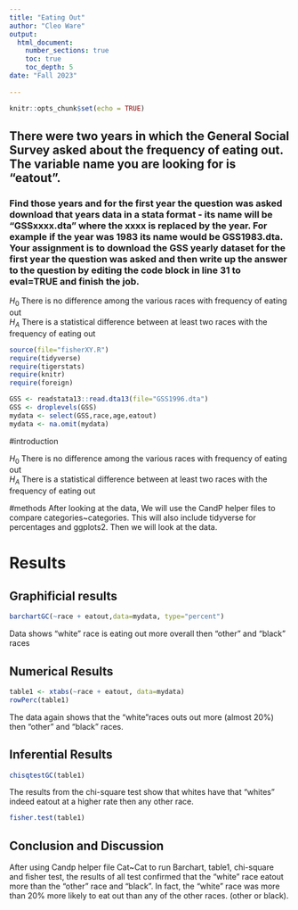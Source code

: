 ```yaml
---
title: "Eating Out"
author: "Cleo Ware"
output: 
  html_document:
    number_sections: true
    toc: true
    toc_depth: 5
date: "Fall 2023"    
    
---
```


```r
knitr::opts_chunk$set(echo = TRUE)
```

## There were two years in which the General Social Survey asked about the frequency of eating out. The variable name you are looking for is "eatout".
### Find those years and for the first year the question was asked download that years data in a stata format - its name will be "GSSxxxx.dta" where the xxxx is replaced by the year.  For example if the year was 1983 its name would be GSS1983.dta. Your assignment is to download the GSS yearly dataset for the first year the question was asked and then  write up the answer to the question by editing the  code block in line 31 to eval=TRUE and finish the job. 

$H_0$ There is no difference among the various races with frequency of eating out  
$H_A$ There is a statistical difference between at least two races with the frequency of eating out  


```r
source(file="fisherXY.R")
require(tidyverse)
require(tigerstats)
require(knitr)
require(foreign)
```
```r
GSS <- readstata13::read.dta13(file="GSS1996.dta")
GSS <- droplevels(GSS)
mydata <- select(GSS,race,age,eatout)
mydata <- na.omit(mydata)
```

#introduction

$H_0$ There is no difference among the various races with frequency of eating out  
$H_A$ There is a statistical difference between at least two races with the frequency of eating out  


#methods 
After looking at the data, We will use the CandP helper files to compare categories~categories. This will also include tidyverse for percentages and ggplots2. Then we will look at the data.

# Results



## Graphificial results

```r
barchartGC(~race + eatout,data=mydata, type="percent")
```

Data shows "white" race is eating out more overall then "other" and "black" races

## Numerical Results

```r
table1 <- xtabs(~race + eatout, data=mydata)
rowPerc(table1)
```

The data again shows that the "white"races outs out more (almost 20%) then "other"
and "black" races.

## Inferential Results

```r
chisqtestGC(table1)
```

The results from the chi-square test show that whites have that "whites" indeed eatout at a higher rate then any other race.

```r
fisher.test(table1)
```

## Conclusion and Discussion 

After using Candp helper file Cat~Cat to run Barchart, table1, chi-square and
fisher test, the results of all test confirmed that the "white" race eatout more
than the "other" race and "black". In fact, the "white" race was more than 20% more likely to eat out than any of the other races. (other or black).
